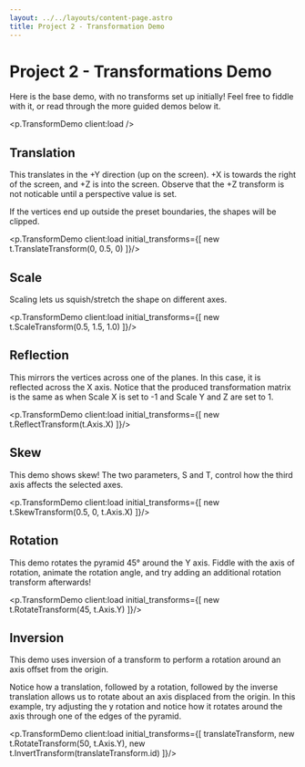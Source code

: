 ```yaml
---
layout: ../../layouts/content-page.astro
title: Project 2 - Transformation Demo
---
```



# Project 2 - Transformations Demo

Here is the base demo, with no transforms set up initially! Feel free to fiddle with it, or read through the more guided demos below it.

<p.TransformDemo client:load />

## Translation

This translates in the +Y direction (up on the screen). +X is towards the right of the screen, and +Z is into the screen. Observe that the +Z transform is not noticable until a perspective value is set.

If the vertices end up outside the preset boundaries, the shapes will be clipped.

<p.TransformDemo client:load initial_transforms={[
  new t.TranslateTransform(0, 0.5, 0)
]}/>

## Scale

Scaling lets us squish/stretch the shape on different axes.

<p.TransformDemo client:load initial_transforms={[
  new t.ScaleTransform(0.5, 1.5, 1.0)
]}/>

## Reflection

This mirrors the vertices across one of the planes. In this case, it is reflected across the X axis. Notice that the produced transformation matrix is the same as when Scale X is set to -1 and Scale Y and Z are set to 1.

<p.TransformDemo client:load initial_transforms={[
  new t.ReflectTransform(t.Axis.X)
]}/>

## Skew

This demo shows skew! The two parameters, S and T, control how the third axis affects the selected axes.

<p.TransformDemo client:load initial_transforms={[
  new t.SkewTransform(0.5, 0, t.Axis.X)
]}/>

## Rotation

This demo rotates the pyramid 45° around the Y axis. Fiddle with the axis of rotation, animate the rotation angle, and try adding an additional rotation transform afterwards!

<p.TransformDemo client:load initial_transforms={[
  new t.RotateTransform(45, t.Axis.Y)
]}/>

## Inversion

This demo uses inversion of a transform to perform a rotation around an axis offset from the origin.

Notice how a translation, followed by a rotation, followed by the inverse translation allows us to rotate about an axis displaced from the origin. In this example, try adjusting the y rotation and notice how it rotates around the axis through one of the edges of the pyramid.


<p.TransformDemo client:load initial_transforms={[
  translateTransform,
  new t.RotateTransform(50, t.Axis.Y),
  new t.InvertTransform(translateTransform.id)
]}/>

